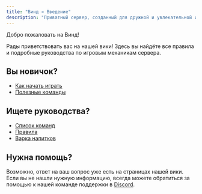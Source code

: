 ```yaml
---
title: "Винд » Введение"
description: "Приватный сервер, созданный для дружной и увлекательной игры."
---
```

<TitileFont> Добро пожаловать на Винд! </TitleFont>

Рады приветствовать вас на нашей вики! Здесь вы найдёте все правила и подробные руководства по игровым механикам сервера.

## Вы новичок?

- [Как начать играть](/wiki/start)
- [Полезные команды](/wiki/commands)

## Ищете руководства?

- [Список команд](/wiki/commands)
- [Правила](/wiki/rules)
- [Варка напитков](/wiki/brewery)

## Нужна помощь?

Возможно, ответ на ваш вопрос уже есть на страницах нашей вики. Если вы не нашли нужную информацию, всегда можете обратиться за помощью к нашей команде поддержки в [Discord](https://discord.gg/VyaU5wvRMV).
